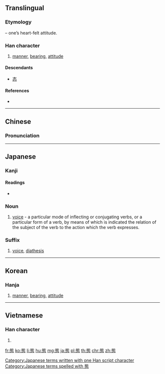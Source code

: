 {{also|态|熊}}
==Translingual==

===Etymology===
{{Han compound|能|心|t2=heart|ls=psc|c1=p|c2=s}} – one’s heart-felt attitude.

===Han character===
{{Han char|rn=61|rad=心|as=10|sn=14|four=21331|canj=IPP|ids=⿱能心}}

# [[manner]], [[bearing]], [[attitude]]

====Descendants====
* [[态]]

====References====
* {{Han ref|kx=0398.030|dkj=11052|dj=0737.040|hdz=42335.070|uh=614B|ud=24907|bh=BA41|bd=47681}}

----

==Chinese==
{{zh-forms|s=态}}

===Pronunciation===
{{zh-pron
|m=tài,huǎng
|c=taai3
|mc=y
|oc=y
|ma=
|cat=n
}}

----

==Japanese==

===Kanji===
{{ja-kanji|grade=5|rs=心10}}

====Readings====
* {{ja-readings|goon=[[たい]] (tai)|kanon=[[たい]] (tai)|kun=[[さま]] (sama), [[わざと]] (wazato)}}

===Noun===
{{ja-noun|たい}}

# {{label|ja|grammar|sort=たい}} [[voice]] - a particular mode of inflecting or conjugating verbs, or a particular form of a verb, by means of which is indicated the relation of the subject of the verb to the action which the verb expresses.

===Suffix===
{{ja-pos|suffix|たい}}
# {{label|ja|grammar|sort=たい}} [[voice]], [[diathesis]]

[[Category:Japanese terms written with one Han script character]]
[[Category:Japanese terms spelled with 態]]

----

==Korean==

===Hanja===
{{ko-hanja|hangeul=태|eumhun=|rv=tae|mr=t'ae|y=thay}}

# [[manner]], [[bearing]], [[attitude]]

----

==Vietnamese==

===Han character===
{{vi-hantu|[[thái]], [[thói]]|rs=心10}}

# {{defn|lang=vi|sort=心10}}

[[fr:態]]
[[ko:態]]
[[li:態]]
[[hu:態]]
[[mg:態]]
[[ja:態]]
[[pl:態]]
[[th:態]]
[[chr:態]]
[[zh:態]]